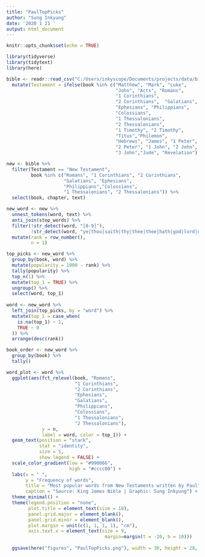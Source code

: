 ```yaml
---
title: "PaulTopPicks"
author: "Sung Inkyung"
date: '2020 1 21 '
output: html_document
---
```


```r
knitr::opts_chunk$set(echo = TRUE)
```

```r
library(tidyverse)
library(tidytext)
library(here)
```


```r
bible <- readr::read_csv("C:/Users/inkyscope/Documents/projects/data/bible_kjv_new.csv") %>% 
  mutate(Testament = ifelse(book %in% c("Matthew", "Mark", "Luke",
                                        "John", "Acts", "Romans", 
                                        "1 Corinthians", 
                                        "2 Corinthians",  "Galatians",
                                        "Ephesians", "Philippians",
                                        "Colossians", 
                                        "1 Thessalonians",
                                        "2 Thessalonians", 
                                        "1 Timothy", "2 Timothy",
                                        "Titus","Philemon",
                                        "Hebrews", "James", "1 Peter",
                                        "2 Peter", "1 John", "2 John",
                                        "3 John","Jude", "Revelation"), "New Testament", "Old Testament"))
```


```r
new <- bible %>% 
  filter(Testament == "New Testament",
         book %in% c("Romans", "1 Corinthians", "2 Corinthians",
                     "Galatians", "Ephesians",
                     "Philippians","Colossians", 
                     "1 Thessalonians", "2 Thessalonians")) %>% 
  select(book, chapter, text) 
```


```r
new_word <- new %>% 
  unnest_tokens(word, text) %>% 
  anti_join(stop_words) %>% 
  filter(!str_detect(word, "[0-9]"),
         !str_detect(word, "ye|thou|saith|thy|thee|thee|hath|god|lord|dai|sosthenes|silvanus|corinth|timotheus|paul")) %>% 
  mutate(rank = row_number(),
         n = 1)

top_picks <- new_word %>% 
  group_by(book, word) %>% 
  mutate(popularity = 1000 - rank) %>% 
  tally(popularity) %>% 
  top_n(1) %>% 
  mutate(top_1 = TRUE) %>% 
  ungroup() %>% 
  select(word, top_1)
  
word <- new_word %>% 
  left_join(top_picks, by = "word") %>% 
  mutate(top_1 = case_when(
    is.na(top_1) ~ 1,
    TRUE ~ 0
  )) %>% 
  arrange(desc(rank))

book_order <- new_word %>% 
  group_by(book) %>% 
  tally()
```

```r
word_plot <- word %>% 
  ggplot(aes(fct_relevel(book, "Romans", 
                         "1 Corinthians", 
                         "2 Corinthians", 
                         "Ephesians", 
                         "Galatians",
                         "Philippians", 
                         "Colossians", 
                         "1 Thessalonians",
                         "2 Thessalonians"), 
             y = n,
             label = word, color = top_1)) +
  geom_text(position = "stack", 
            stat = "identity",
            size = 5,
            show.legend = FALSE) +
  scale_color_gradient(low = "#990066", 
                       high = "#cccc00") +
  labs(x = " ",
       y = "Frequency of words",
       title = "Most popular words from New Testaments written by Paul",
       caption = "Source: King James Bible | Graphic: Sung Inkyung") +
  theme_minimal() +
  theme(legend.position = "none",
        plot.title = element_text(size = 18),
        panel.grid.major = element_blank(),
        panel.grid.minor = element_blank(),
        plot.margin = unit(c(1, 1, 1, 1), "cm"),
        axis.text.x = element_text(size = 9,
                                    margin=margin(t = -20, b = 10)))
  
  ggsave(here("figures", "PaulTopPicks.png"), width = 30, height = 28, units = "cm")
```

